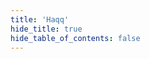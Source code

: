 ```yaml
---
title: 'Haqq'
hide_title: true
hide_table_of_contents: false
---
```



<ChainLayout>
  <ChainHero
    name="Haqq"
    iconUrl="img/haqq-icon.svg"
    bgColor=""
    scope="mainnet"
    chainId="haqq_11235-1"
    nodeVersion="v1.8.2"
    token=""
    stakeUrl=""
    restakeUrl=""
    websiteUrl="https://haqq.network/"
    githubUrl="https://github.com/haqq-network"
    xUrl="https://twitter.com/The_HaqqNetwork"
    discordUrl="https://discord.gg/CDtXuQG3Vd"
  />

  <ProductLinks
    appUrl=""
    appImageUrl="img/products/"
    explorerUrl=""
    faucetUrl=""
  />

  <ToolsGrid
    chainName="haqq"
    showInstall={true}
    showUpgrade={true}
    showGenesis={true}
    showCli={true}
    showEndpoints={true}
    showStateSync={true}
    showSnapshot={true}
    showLivePeers={true}
    showSeed={true}
    showAddressBook={true}
    showExplorersList={false}
    showPublicEndpoints={false}
    showUsefulTools={false}
    showUpgradeWatcher={false}
  />

</ChainLayout>
